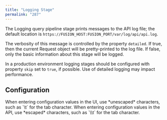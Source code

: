 ```yaml
---
title: "Logging Stage"
permalink: "287"
---
```


The Logging query pipeline stage prints messages to the API log file; the default location is
`https://FUSION_HOST:FUSION_PORT/var/log/api/api.log`.

The verbosity of this message is controlled by the property `detailed`.
If true, then the current Request object will be pretty-printed to the log file.
If false, only the basic information about this stage will be logged.

In a production environment logging stages should be configured with
property `skip` set to `true`, if possible. Use of detailed logging
may impact performance.

## Configuration

<Tip>
When entering configuration values in the UI, use *unescaped* characters, such as `\t` for the tab character. When entering configuration values in the API, use *escaped* characters, such as `\\t` for the tab character.
</Tip>


<SchemaParamFields schema={schema}/>
